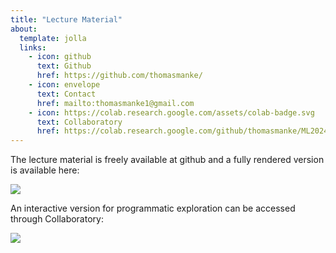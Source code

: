```yaml
---
title: "Lecture Material"
about:
  template: jolla
  links:
    - icon: github
      text: Github
      href: https://github.com/thomasmanke/
    - icon: envelope
      text: Contact
      href: mailto:thomasmanke1@gmail.com
    - icon: https://colab.research.google.com/assets/colab-badge.svg
      text: Collaboratory
      href: https://colab.research.google.com/github/thomasmanke/ML2024/blob/main
---
```


The lecture material is freely available at github and a fully rendered version is available here: 

![](notebooks/images/github_HTW.png)

An interactive version for programmatic exploration can be accessed through Collaboratory:

[![](https://colab.research.google.com/assets/colab-badge.svg)](https://colab.research.google.com/github/thomasmanke/HTW/blob/main/)